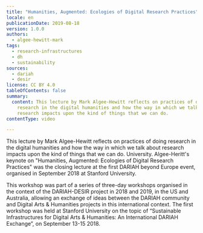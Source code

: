 ```yaml
---
title: "Humanities, Augmented: Ecologies of Digital Research Practices"
locale: en
publicationDate: 2019-08-18
version: 1.0.0
authors:
  - algee-hewitt-mark
tags:
  - research-infrastructures
  - dh
  - sustainability
sources:
  - dariah
  - desir
license: CC BY 4.0
tableOfContents: false
summary:
  content: This lecture by Mark Algee-Hewitt reflects on practices of doing
    research in the digital humanities and how the way in which we talk about
    research impacts upon the kind of things that we can do.
contentType: video

---
```


This lecture by Mark Algee-Hewitt reflects on practices of doing research in the digital humanities and how the way in which we talk about research impacts upon the kind of things that we can do. University. Algee-Heritt's keynote on "Humanities, Augmented: Ecologies of Digital Research Practices" was the closing lecture at the first DARIAH beyond Europe event, organised in September 2018 at Stanford University.

This workshop was part of a series of three-day workshops organised in the context of the DARIAH-DESIR project in 2018 and 2019, in the US and Australia, allowing an exchange of ideas between the DARIAH community and Digital Arts & Humanities projects in this international context. The first workshop was held at Stanford University on the topic of “Sustainable Infrastructures for Digital Arts & Humanities: An International DARIAH Exchange”, on September 13-15 2018.

<VideoCard
  title="Humanities, Augmented"
  subtitle="Ecologies of Digital Research Practices"
  id="BhDB3IaLZNw"
  image="images/ecologies-research.png"
/>
